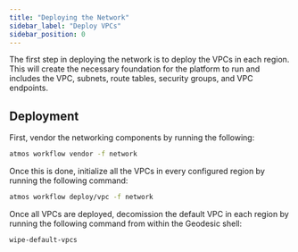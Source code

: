 ```yaml
---
title: "Deploying the Network"
sidebar_label: "Deploy VPCs"
sidebar_position: 0
---
```


<Intro>
The first step in deploying the network is to deploy the VPCs in each region. This will create the necessary foundation for the platform to run and includes the VPC, subnets, route tables, security groups, and VPC endpoints.
</Intro>

## Deployment

First, vendor the networking components by running the following:

```bash
atmos workflow vendor -f network
```

Once this is done, initialize all the VPCs in every configured region by running the following command:

```bash
atmos workflow deploy/vpc -f network
```

Once all VPCs are deployed, decomission the default VPC in each region by running the following command from within the Geodesic shell:

```bash
wipe-default-vpcs
```
